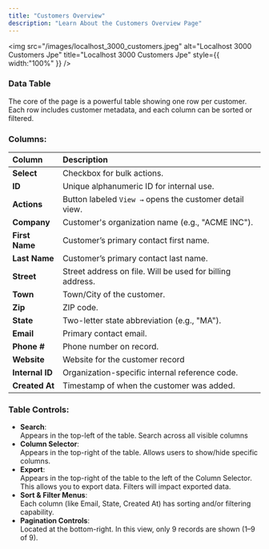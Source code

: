 ```yaml
---
title: "Customers Overview"
description: "Learn About the Customers Overview Page"
---
```


<img
  src="/images/localhost_3000_customers.jpeg"
  alt="Localhost 3000 Customers Jpe"
  title="Localhost 3000 Customers Jpe"
  style={{ width:"100%" }}
/>

### **Data Table**

The core of the page is a powerful table showing one row per customer. Each row includes customer metadata, and each column can be sorted or filtered.

### Columns:

| Column          | Description                                               |
| :-------------- | :-------------------------------------------------------- |
| **Select**      | Checkbox for bulk actions.                                |
| **ID**          | Unique alphanumeric ID for internal use.                  |
| **Actions**     | Button labeled `View →` opens the customer detail view.   |
| **Company**     | Customer's organization name (e.g., "ACME INC").          |
| **First Name**  | Customer’s primary contact first name.                    |
| **Last Name**   | Customer’s primary contact last name.                     |
| **Street**      | Street address on file. Will be used for billing address. |
| **Town**        | Town/City of the customer.                                |
| **Zip**         | ZIP code.                                                 |
| **State**       | Two-letter state abbreviation (e.g., "MA").               |
| **Email**       | Primary contact email.                                    |
| **Phone #**     | Phone number on record.                                   |
| **Website**     | Website for the customer record                           |
| **Internal ID** | Organization-specific internal reference code.            |
| **Created At**  | Timestamp of when the customer was added.                 |

### **Table Controls:**

- **Search**:\
  Appears in the top-left of the table. Search across all visible columns
- **Column Selector**:\
  Appears in the top-right of the table. Allows users to show/hide specific columns.
- **Export**:\
  Appears in the top-right of the table to the left of the Column Selector. This allows you to export data. Filters will impact exported data. 
- **Sort & Filter Menus**:\
  Each column (like Email, State, Created At) has sorting and/or filtering capability.
- **Pagination Controls**:\
  Located at the bottom-right. In this view, only 9 records are shown (1–9 of 9).